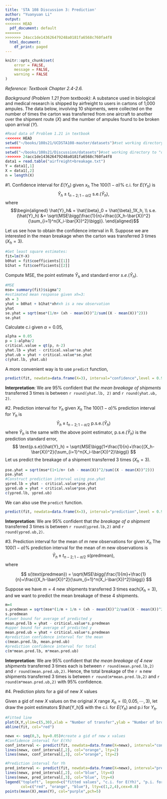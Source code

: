 ```yaml
---
title: 'STA 108 Discussion 3: Prediction'
author: "Yuanyuan Li"
output:
<<<<<<< HEAD
  pdf_document: default
=======
>>>>>>> 24acc1de143626479248a0181fa6568c760fa4f8
  html_document:
    df_print: paged
---
```


```r
knitr::opts_chunk$set(
	error = FALSE,
	message = FALSE,
	warning = FALSE
)
```


*Reference: Textbook Chapter 2.4-2.6.*

*Background (Problem 1.21 from textbook)*: A substance used in biological and medical research is shipped by airfreight
to users in cartons of 1,000 ampules. The data below, involving 10 shipments, were collected on the number of times the carton was transferred from one aircraft to another over the shipment route $(X)$ and the number of ampules found to be broken upon arrival $(Y)$.

```r
#Read data of Problem 1.21 in textbook
<<<<<<< HEAD
setwd("~/books/108s21/UCDSTA108-master/datasets")#set working directory to "datasets" folder
=======
setwd("~/books/108s21/Discussion/datasets")#set working directory to "datasets" folder
>>>>>>> 24acc1de143626479248a0181fa6568c760fa4f8
data1 = read.table("airfreight+breakage.txt")
Y = data1[,1]
X = data1[,2]
n = length(X)
```

#1. Confidence interval for $E(Y_h)$ given $x_h$
The $100(1-\alpha)\%$ c.i. for $E(Y_h)$ is
$$\hat{Y}_h \pm t_{n-2;1-\alpha/2}\ \text{s.e.}(\hat{Y}_h),$$
where
$$\begin{aligned}
\hat{Y}_h& = \hat{\beta}_0 + \hat{\beta}_1X_h, \\
s.e.(\hat{Y}_h) &= \sqrt{MSE\bigg(\frac{1}{n}+\frac{(X_h-\bar{X})^2}{\sum_{i=1}^n(X_i-\bar{X})^2}\bigg)}.
\end{aligned}$$

Let us see how to obtain the confidence interval in R. Suppose we are interested in the mean breakage when the carton was transferred 3 times ($X_h=3$).

```r
#Get least square estimates:
fit=lm(Y~X)
b0hat = fit$coefficients[[1]] 
b1hat = fit$coefficients[[2]] 
```

Compute MSE, the point estimate $\hat{Y}_h$ and standard error $s.e.(\hat{Y}_h)$.
```r
#MSE
mse= summary(fit)$sigma^2
#estimated mean response given xh=3:
xh = 3
yhat = b0hat + b1hat*xh#xh is a new observation 
yhat
se.yhat = sqrt(mse*(1/n+ (xh - mean(X))^2/sum((X - mean(X))^2)))
se.yhat
```

Calculate c.i given $\alpha=0.05$,
```r
alpha = 0.05
p = 1-alpha/2
critical.value = qt(p, n-2)
yhat.lb = yhat - critical.value*se.yhat
yhat.ub = yhat + critical.value*se.yhat
c(yhat.lb, yhat.ub)
```

A more convenient way is to use `predict` function,
```r
predict(fit, newdata=data.frame(X=3), interval="confidence",level = 0.95)
```


**Interpretation**: We are $95\%$ confident that *the mean breakage of shipments* transferred 3 times is between `r round(yhat.lb, 2)` and `r round(yhat.ub, 2)`.

#2. Prediction interval for $Y_h$ given $X_h$
The $100(1-\alpha)\%$ prediction interval for $Y_h$ is
$$\hat{Y}_h \pm t_{n-2;1-\alpha/2}\ \text{p.s.e.}(\hat{Y}_h)$$
where $\hat{Y}_h$ is the same with the above point estimator,  $\text{p.s.e.}(\hat{Y}_h)$ is the prediction standard error,
$$
\text{p.s.e}(\hat{Y}_h) = \sqrt{MSE\bigg(1+\frac{1}{n}+\frac{(X_h-\bar{X})^2}{\sum_{i=1}^n(X_i-\bar{X})^2}\bigg)}
$$
Let us predict the breakage of a shipment transferred 3 times ($X_h=3$).

```r
pse.yhat = sqrt(mse*(1+1/n+ (xh - mean(X))^2/sum((X - mean(X))^2)))
pse.yhat
#Construct prediction interval using pse.yhat
ypred.lb = yhat - critical.value*pse.yhat
ypred.ub = yhat + critical.value*pse.yhat
c(ypred.lb, ypred.ub)
```

We can also use the `predict` function.
```r
predict(fit, newdata=data.frame(X=3), interval="prediction",level = 0.95)
```


**Interpretation**: We are $95\%$ confident that *the breakage of a shipment* transferred 3 times is between `r round(ypred.lb,2)` and `r round(ypred.ub,2)`.

#3. Prediction interval for the mean of $m$ new observations for given $X_h$
The $100(1-\alpha)\%$ prediction interval for the mean of $m$ new observations is $$\hat{Y}_h \pm t_{n-2;1-\alpha/2} \ s(\text{predmean}),$$
where

$$
s(\text{predmean}) = \sqrt{MSE\bigg(\frac{1}{m}+\frac{1}{n}+\frac{(X_h-\bar{X})^2}{\sum_{i=1}^n(X_i-\bar{X})^2}\bigg)}
$$

Suppose we have $m=4$ new shipments transferred 3 times each$(X_h=3)$, and we want to predict the mean breakage of these 4 shipments.

```r
m=4
s.predmean = sqrt(mse*(1/m + 1/n + (xh - mean(X))^2/sum((X - mean(X))^2)))
s.predmean
#lower bound for average of predicted y
mean.pred.lb = yhat - critical.value*s.predmean
#upper bound for average of predicted y
mean.pred.ub = yhat + critical.value*s.predmean
#prediction confidence interval for the mean 
c(mean.pred.lb, mean.pred.ub)
#prediction confidence interval for total 
c(m*mean.pred.lb, m*mean.pred.ub)
```

**Interpretation**: We are $95\%$ confident that *the mean breakage of 4 new shipments* transferred 3 times each is between `r round(mean.pred.lb,2)` and `r round(mean.pred.ub,2)`. Hence, the total breakage of the `r m` new shipments transferred 3 times is between `r round(m*mean.pred.lb,2)` and `r round(m*mean.pred.ub,2)` with $95\%$ confidence.


#4. Prediction plots for a gid of new $X$ values

Given a gid of new $X$ values on the original $X$ range $X_h=(0,0.05,\cdots, 3)$, let draw the point estimators $\hat{Y_h}$ with the c.i. for $E(Y_h)$ and p.i for $Y_h$.

```r
#Fitted line
plot(X,Y,ylim=c(5,30),xlab = "Number of transfer",ylab = "Number of broken ampules")
abline(fit, col="red")

newx <- seq(0,3, by=0.05)#create a gid of new x values
#Confidence interval for E(Yh)
conf_interval <- predict(fit, newdata=data.frame(X=newx), interval="confidence", level = 0.95)
lines(newx, conf_interval[,2], col="orange", lty=2)
lines(newx, conf_interval[,3], col="orange", lty=2)

#Prediction interval for Yh
pred_interval <- predict(fit, newdata=data.frame(X=newx), interval="prediction", level = 0.95)
lines(newx, pred_interval[,2], col="blue", lty=4)
lines(newx, pred_interval[,3], col="blue", lty=4)
legend("topleft", legend=c("fitted values", "c.i. for E(Yh)", "p.i. for Yh"),
       col=c("red", "orange", "blue"), lty=c(1,2,4),cex=0.8)
points(mean(X),mean(Y), col="purple",pch=5)
```
